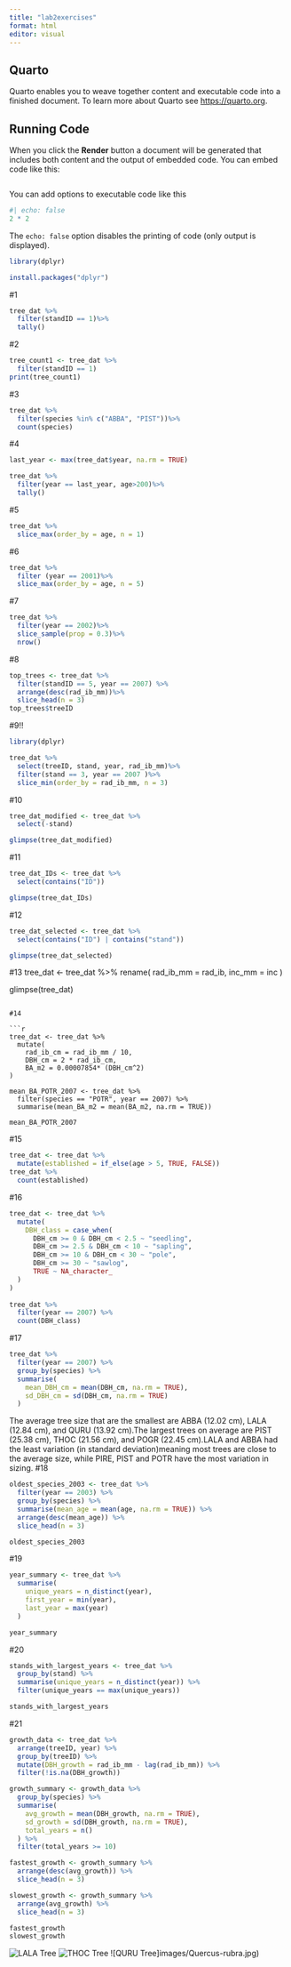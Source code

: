 ```yaml
---
title: "lab2exercises"
format: html
editor: visual
---
```


## Quarto

Quarto enables you to weave together content and executable code into a finished document. To learn more about Quarto see <https://quarto.org>.

## Running Code

When you click the **Render** button a document will be generated that includes both content and the output of embedded code. You can embed code like this:

```r
```

You can add options to executable code like this

```r
#| echo: false
2 * 2
```

The `echo: false` option disables the printing of code (only output is displayed).


```r
library(dplyr)
```

```r
install.packages("dplyr")
```

#1
```r
tree_dat %>%
  filter(standID == 1)%>%
  tally()
```
#2
```r
tree_count1 <- tree_dat %>%
  filter(standID == 1)
print(tree_count1)
```
#3
```r
tree_dat %>%
  filter(species %in% c("ABBA", "PIST"))%>%
  count(species)
```
#4
```r
last_year <- max(tree_dat$year, na.rm = TRUE)

tree_dat %>%
  filter(year == last_year, age>200)%>%
  tally()
```
#5
```r
tree_dat %>%
  slice_max(order_by = age, n = 1)

```
#6
```r
tree_dat %>%
  filter (year == 2001)%>%
  slice_max(order_by = age, n = 5)
```
#7
```r
tree_dat %>%
  filter(year == 2002)%>%
  slice_sample(prop = 0.3)%>%
  nrow()
```
#8
```r
top_trees <- tree_dat %>%
  filter(standID == 5, year == 2007) %>%
  arrange(desc(rad_ib_mm))%>%
  slice_head(n = 3)
top_trees$treeID
```
#9!!
```r
library(dplyr)

tree_dat %>%
  select(treeID, stand, year, rad_ib_mm)%>%
  filter(stand == 3, year == 2007 )%>%
  slice_min(order_by = rad_ib_mm, n = 3)
```
#10
```r
tree_dat_modified <- tree_dat %>%
  select(-stand)

glimpse(tree_dat_modified)

```

#11
```r
tree_dat_IDs <- tree_dat %>%
  select(contains("ID"))

glimpse(tree_dat_IDs)
```
#12
```r
tree_dat_selected <- tree_dat %>%
  select(contains("ID") | contains("stand"))

glimpse(tree_dat_selected)
```
#13
tree_dat <- tree_dat %>%
  rename(
    rad_ib_mm = rad_ib,
    inc_mm = inc
  )

glimpse(tree_dat)
```

#14

```r
tree_dat <- tree_dat %>%
  mutate(
    rad_ib_cm = rad_ib_mm / 10,
    DBH_cm = 2 * rad_ib_cm,
    BA_m2 = 0.00007854* (DBH_cm^2)
)

mean_BA_POTR_2007 <- tree_dat %>%
  filter(species == "POTR", year == 2007) %>%
  summarise(mean_BA_m2 = mean(BA_m2, na.rm = TRUE))

mean_BA_POTR_2007
```
#15
```r
tree_dat <- tree_dat %>%
  mutate(established = if_else(age > 5, TRUE, FALSE))
tree_dat %>%
  count(established)
```
#16
```r
tree_dat <- tree_dat %>%
  mutate(
    DBH_class = case_when(
      DBH_cm >= 0 & DBH_cm < 2.5 ~ "seedling",
      DBH_cm >= 2.5 & DBH_cm < 10 ~ "sapling",
      DBH_cm >= 10 & DBH_cm < 30 ~ "pole",
      DBH_cm >= 30 ~ "sawlog",
      TRUE ~ NA_character_
  )
)
    
tree_dat %>%
  filter(year == 2007) %>%
  count(DBH_class)
```
#17 
```r
tree_dat %>%
  filter(year == 2007) %>%
  group_by(species) %>%
  summarise(
    mean_DBH_cm = mean(DBH_cm, na.rm = TRUE),
    sd_DBH_cm = sd(DBH_cm, na.rm = TRUE)
  )
```
The average tree size that are the smallest are ABBA (12.02 cm), LALA (12.84 cm), and QURU (13.92 cm).The largest trees on average are PIST (25.38 cm), THOC (21.56 cm), and POGR (22.45 cm).LALA and ABBA had the least variation (in standard deviation)meaning most trees are close to the average size, while PIRE, PIST and POTR have the most variation in sizing.
#18
```r
oldest_species_2003 <- tree_dat %>%
  filter(year == 2003) %>%
  group_by(species) %>%
  summarise(mean_age = mean(age, na.rm = TRUE)) %>%
  arrange(desc(mean_age)) %>%
  slice_head(n = 3)

oldest_species_2003
```
#19
```r
year_summary <- tree_dat %>%
  summarise(
    unique_years = n_distinct(year),
    first_year = min(year),
    last_year = max(year)
  )

year_summary
```
#20
```r
stands_with_largest_years <- tree_dat %>%
  group_by(stand) %>%
  summarise(unique_years = n_distinct(year)) %>%
  filter(unique_years == max(unique_years))

stands_with_largest_years
```
#21
```r
growth_data <- tree_dat %>%
  arrange(treeID, year) %>%
  group_by(treeID) %>%
  mutate(DBH_growth = rad_ib_mm - lag(rad_ib_mm)) %>%
  filter(!is.na(DBH_growth))

growth_summary <- growth_data %>%
  group_by(species) %>%
  summarise(
    avg_growth = mean(DBH_growth, na.rm = TRUE),
    sd_growth = sd(DBH_growth, na.rm = TRUE),
    total_years = n()
  ) %>%
  filter(total_years >= 10)

fastest_growth <- growth_summary %>%
  arrange(desc(avg_growth)) %>%
  slice_head(n = 3)

slowest_growth <- growth_summary %>%
  arrange(avg_growth) %>%
  slice_head(n = 3)

fastest_growth
slowest_growth
```
![LALA Tree](images/lala_tree_image.jpg)
![THOC Tree](images/thuja-occidentalis.jpg)
![QURU Tree]images/Quercus-rubra.jpg)


